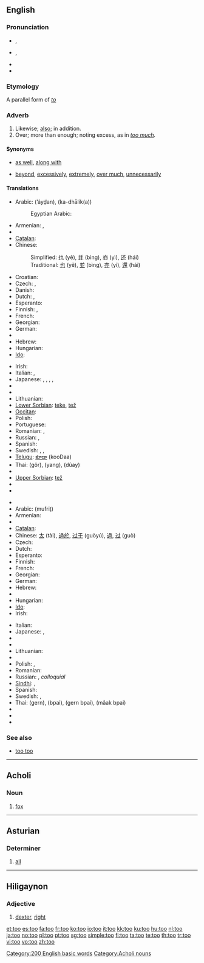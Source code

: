 {{also|to|töö|Tōō}}
==English==

{{rank|well|many|work|127|too|every|think|life}}

===Pronunciation===
* {{a|UK}} {{IPA|/tuː/}}, {{SAMPA|/tu:/}}
* {{a|US}} {{IPA|/tu/}}, {{SAMPA|/tu/}}
* {{audio|en-us-too.ogg|Audio (US)}}
* {{homophones|two|to}}

===Etymology===
A parallel form of ''[[to]]''

===Adverb===
{{infl|en|adverb}}

# Likewise; [[also]]; in addition.
# Over; more than enough; noting excess, as in ''[[too much]].''

====Synonyms====
* {{sense|likewise, also}} [[as well]], [[along with]]
* {{sense|over, more than enough}} [[beyond]], [[excessively]], [[extremely]], [[over much]], [[unnecessarily]]

====Translations====
{{trans-top|Likewise}}
* Arabic: {{Arab|[[أيضاً]]}} (ʼáyḍan), {{Arab|[[كذلك]]}} (ka-dhālik(a))
*: Egyptian Arabic: {{tø|arz|كمان|tr=kamaan|sc=Arab|xs=Egyptian Arabic}}
* Armenian: {{t-|hy|նաև|tr=naev|sc=Armn|xs=Armenian}}, {{t-|hy|նույնպես|tr=nuynpes|sc=Armn|xs=Armenian}}
* {{trreq|Basque}}
* [[Catalan]]: {{t+|ca|també}}
* Chinese:
*: Simplified: [[也]] (yě), [[并]] (bìng), [[亦]] (yì), [[还]] (hái)
*: Traditional: [[也]] (yě), [[並]] (bìng), [[亦]] (yì), [[還]] (hái)
* Croatian: {{t|hr|također}}
* Czech: {{t+|cs|také}}, {{t+|cs|též}}
* Danish: {{t+|da|ligeså}}
* Dutch: {{t+|nl|ook}}, {{t+|nl|eveneens}}
* Esperanto: {{t|eo|ankaŭ}}
* Finnish: {{t+|fi|myös}}, {{t+|fi|-kin}}
* French: {{t+|fr|aussi}}
* Georgian: {{t|ka|აგრეთვე|tr=agret‘ve|xs=Georgian}}
* German: {{t+|de|auch}}
* {{trreq|Greek}}
* Hebrew: {{t-|he|גם כן|tr=gam ken|sc=Hebr}}
* Hungarian: {{t+|hu|is}}
* [[Ido]]: {{t+|io|anke|xs=Ido}}
{{trans-mid}}
* Irish: {{t|ga|freisin|xs=Irish}}
* Italian: {{t+|it|anche}}, {{t+|it|pure}}
* Japanese: {{t+|ja|も|tr=mo|sc=Jpan}}, {{t-|ja|また|tr=mata|sc=Jpan}}, {{t-|ja|さらに|tr=sara-ni|sc=Jpan}}, , {{t-|ja|にも|tr=nimo|sc=Jpan}}
* {{trreq|Korean}}
* {{trreq|Latvian}}
* Lithuanian: {{t|lt|taip pat|xs=Lithuanian}}
* [[Lower Sorbian]]: [[teke]], [[tež]]
* [[Occitan]]: {{t+|oc|tanben|xs=Occitan}}
* Polish: {{t+|pl|też}}
* Portuguese: {{t+|pt|também}}
* Romanian: {{t-|ro|şi}}, {{t+|ro|deasemenea}}
* Russian: {{t+|ru|также|tr=tákže|sc=Cyrl}}, {{t+|ru|тоже|tr=tóže|sc=Cyrl}}
* Spanish: {{t+|es|también}}
* Swedish: {{t+|sv|också}}, {{t+|sv|även}}, {{t+|sv|med}}
* [[Telugu]]: [[కూడా]] (kooDaa)
* Thai: {{Thai|[[ก็]]}} (gôr), {{Thai|[[ยัง]]}} (yang), {{Thai|[[ด้วย]]}} (dûay)
* {{trreq|Turkish}}
* [[Upper Sorbian]]: [[tež]]
* {{trreq|Vietnamese}}
* {{trreq|Welsh}}
{{trans-bottom}}

{{trans-top|more than enough; ''as too much''}}
* {{trreq|Albanian}}
* Arabic: {{Arab|[[مفرط]]}} (mufriṭ)
* Armenian: {{t-|hy|չափազանց|tr=čap'azanc'|sc=Armn|xs=Armenian}}
* {{trreq|Basque}}
* [[Catalan]]: {{t+|ca|massa}}
* Chinese: [[太]] (tài), [[過於]], [[过于]] (guòyú), [[過]], [[过]] (guò)
* Czech: {{t+|cs|příliš}}
* Dutch: {{t+|nl|te}}
* Esperanto: {{t|eo|tro}}
* Finnish: {{t+|fi|liian}}
* French: {{t+|fr|trop}}
* Georgian: {{t|ka|ცოტ-ცოტაობითო|tr=tsot-tsotaobit‘o|xs=Georgian}}
* German: {{t+|de|zu}}
* Hebrew: {{t-|he|מדי|tr=miday|sc=Hebr}}
* {{trreq|Hindi}}
* Hungarian: {{t+|hu|túl}}
* [[Ido]]: {{t+|io|tro|xs=Ido}}
* Irish: {{t|ga|ró-|xs=Irish}}
{{trans-mid}}
* Italian: {{t+|it|troppo}}
* Japanese: {{t-|ja|過ぎ|tr=sugi|sc=Jpan}}, {{t-|ja|過ぎる|tr=sugiru|sc=Jpan}}
* {{trreq|Korean}}
* {{trreq|Latvian}}
* Lithuanian: {{t-|lt|per|xs=Lithuanian}}
* {{trreq|Old English}}
* Polish: {{t+|pl|zbyt}}, {{t+|pl|za}}
* Romanian: {{t-|ro|prea}}
* Russian: {{t+|ru|слишком|tr=slíškom|sc=Cyrl}}, {{t+|ru|чересчур|tr=čeresčúr|sc=Cyrl}} ''colloquial''
* [[Sindhi]]: {{sd-Arab|[[هيڪاندو]]}} {{m}}, {{sd-Arab|[[هيڪاندو]]}} {{f}}
* Spanish: {{t-|es|demasiado}}
* Swedish: {{t+|sv|alltför}}, {{t+|sv|för}}
* Thai: {{Thai|[[เกิน]]}} (gern), {{Thai|[[ไป]]}} (bpai), {{Thai|[[เกินไป]]}} (gern bpai), {{Thai|[[มากไป]]}} (mâak bpai)
* {{trreq|Turkish}}
* {{trreq|Vietnamese}}
* {{trreq|Welsh}}
{{trans-bottom}}

===See also===
* [[too too]] <!--a duplication used to signify great excess-->

[[Category:200 English basic words]]

----

==Acholi==

===Noun===
{{infl|ach|noun}}

# [[fox]]

[[Category:Acholi nouns]]

----

==Asturian==

===Determiner===
{{infl|ast|determiner form|g=n|masculine|tou|feminine|toa|masculine plural|toos|feminine plural|toes}}

# [[all]]

----

==Hiligaynon==

===Adjective===
{{infl|hil|adjective|head=toó}}

# [[dexter]], [[right]]

[[et:too]]
[[es:too]]
[[fa:too]]
[[fr:too]]
[[ko:too]]
[[io:too]]
[[it:too]]
[[kk:too]]
[[ku:too]]
[[hu:too]]
[[nl:too]]
[[ja:too]]
[[no:too]]
[[pl:too]]
[[pt:too]]
[[sg:too]]
[[simple:too]]
[[fi:too]]
[[ta:too]]
[[te:too]]
[[th:too]]
[[tr:too]]
[[vi:too]]
[[vo:too]]
[[zh:too]]